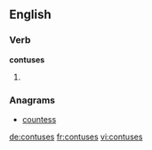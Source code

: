 ==English==

===Verb===
'''contuses'''

# {{en-third-person singular of|contuse}}

===Anagrams===
* [[countess#English|countess]]

[[de:contuses]]
[[fr:contuses]]
[[vi:contuses]]